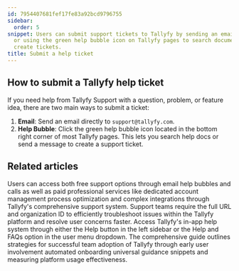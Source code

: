 ```yaml
---
id: 7954407681fef17fe83a92bcd9796755
sidebar:
  order: 5
snippet: Users can submit support tickets to Tallyfy by sending an email to support@tallyfy.com
  or using the green help bubble icon on Tallyfy pages to search documentation and
  create tickets.
title: Submit a help ticket
---
```


## How to submit a Tallyfy help ticket

If you need help from Tallyfy Support with a question, problem, or feature idea, there are two main ways to submit a ticket:

1.  **Email**: Send an email directly to `support@tallyfy.com`.
2.  **Help Bubble**: Click the green help bubble icon located in the bottom right corner of most Tallyfy pages. This lets you search help docs or send a message to create a support ticket.


## Related articles
<CardGrid>
<LinkTitleCard header="<b>Support > Contact Tallyfy support or engage in professional services</b>" href="/products/pro/miscellaneous/support/how-can-i-contact-tallyfys-support-team/" > Users can access both free support options through email help bubbles and calls as well as paid professional services like dedicated account management process optimization and complex integrations through Tallyfy's comprehensive support system. </LinkTitleCard>
<LinkTitleCard header="<b>Support > Provide necessary info to Tallyfy's support team</b>" href="/products/pro/miscellaneous/support/how-to-provide-necessary-info-to-tallyfy-support/" > Support teams require the full URL and organization ID to efficiently troubleshoot issues within the Tallyfy platform and resolve user concerns faster. </LinkTitleCard>
<LinkTitleCard header="<b>Support > In-app user guide</b>" href="/products/pro/miscellaneous/support/how-to-access-the-tallyfy-user-guide/" > Access Tallyfy's in-app help system through either the Help button in the left sidebar or the Help and FAQs option in the user menu dropdown. </LinkTitleCard>
<LinkTitleCard header="<b>Miscellaneous > Support</b>" href="/products/pro/miscellaneous/support/" > The comprehensive guide outlines strategies for successful team adoption of Tallyfy through early user involvement automated onboarding universal guidance snippets and measuring platform usage effectiveness. </LinkTitleCard>
</CardGrid>